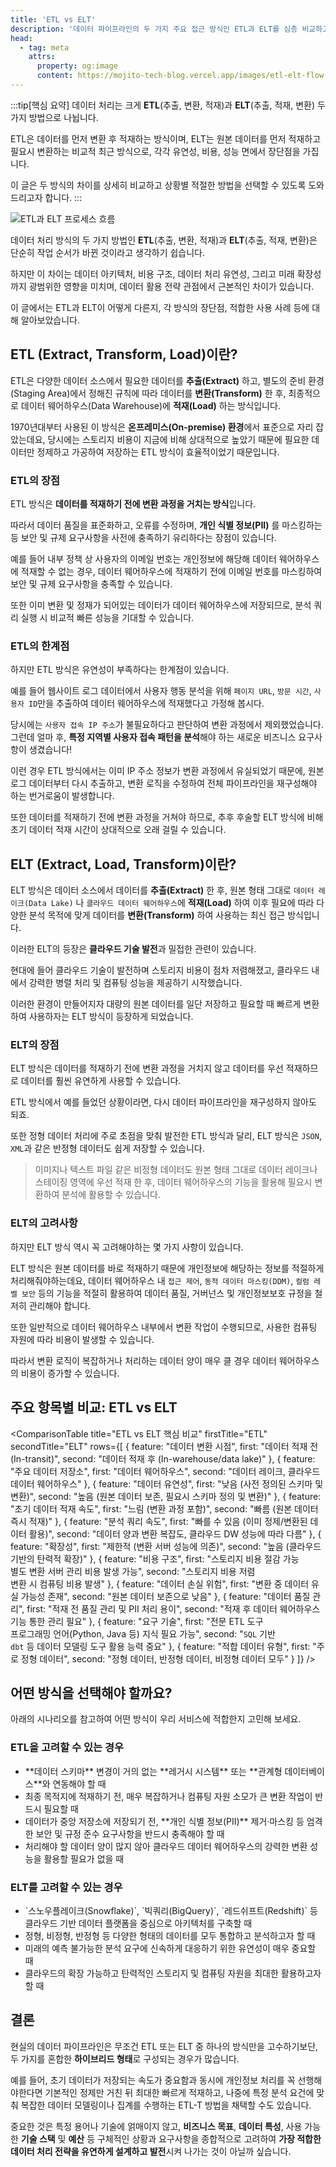 ```yaml
---
title: 'ETL vs ELT'
description: '데이터 파이프라인의 두 가지 주요 접근 방식인 ETL과 ELT를 심층 비교하고, 상황에 맞는 최적의 선택을 위한 가이드라인을 제공합니다.'
head:
  - tag: meta
    attrs:
      property: og:image
      content: https://mojito-tech-blog.vercel.app/images/etl-elt-flow.png
---
```


<ReadingTimeInfo minutesRead="5 min read" date="2025-05-14"/>

:::tip[핵심 요약]
데이터 처리는 크게 **ETL**(추출, 변환, 적재)과 **ELT**(추출, 적재, 변환) 두 가지 방법으로 나뉩니다.

ETL은 데이터를 먼저 변환 후 적재하는 방식이며, ELT는 원본 데이터를 먼저 적재하고 필요시 변환하는 비교적 최근 방식으로, 각각 유연성, 비용, 성능 면에서 장단점을 가집니다.

이 글은 두 방식의 차이를 상세히 비교하고 상황별 적절한 방법을 선택할 수 있도록 도와드리고자 합니다.
:::

![ETL과 ELT 프로세스 흐름](/images/etl-elt-flow.png)

데이터 처리 방식의 두 가지 방법인 **ETL**(추출, 변환, 적재)과 **ELT**(추출, 적재, 변환)은 단순히 작업 순서가 바뀐 것이라고 생각하기 쉽습니다.

하지만 이 차이는 데이터 아키텍처, 비용 구조, 데이터 처리 유연성, 그리고 미래 확장성까지 광범위한 영향을 미치며, 데이터 활용 전략 관점에서 근본적인 차이가 있습니다.

이 글에서는 ETL과 ELT이 어떻게 다른지, 각 방식의 장단점, 적합한 사용 사례 등에 대해 알아보았습니다.

## ETL (Extract, Transform, Load)이란?

ETL은 다양한 데이터 소스에서 필요한 데이터를 **추출(Extract)** 하고, 별도의 준비 환경(Staging Area)에서 정해진 규칙에 따라 데이터를 **변환(Transform)** 한 후, 최종적으로 데이터 웨어하우스(Data Warehouse)에 **적재(Load)** 하는 방식입니다.

1970년대부터 사용된 이 방식은 **온프레미스(On-premise) 환경**에서 표준으로 자리 잡았는데요, 당시에는 스토리지 비용이 지금에 비해 상대적으로 높았기 때문에 필요한 데이터만 정제하고 가공하여 저장하는 ETL 방식이 효율적이었기 때문입니다.

### ETL의 장점

ETL 방식은 **데이터를 적재하기 전에 변환 과정을 거치는 방식**입니다.

따라서 데이터 품질을 표준화하고, 오류를 수정하며, **개인 식별 정보(PII)** 를 마스킹하는 등 보안 및 규제 요구사항을 사전에 충족하기 유리하다는 장점이 있습니다.

예를 들어 내부 정책 상 사용자의 이메일 번호는 개인정보에 해당해 데이터 웨어하우스에 적재할 수 없는 경우, 데이터 웨어하우스에 적재하기 전에 이메일 번호를 마스킹하여 보안 및 규제 요구사항을 충족할 수 있습니다.

또한 이미 변환 및 정재가 되어있는 데이터가 데이터 웨어하우스에 저장되므로, 분석 쿼리 실행 시 비교적 빠른 성능을 기대할 수 있습니다.

### ETL의 한계점

하지만 ETL 방식은 유연성이 부족하다는 한계점이 있습니다.

예를 들어 웹사이트 로그 데이터에서 사용자 행동 분석을 위해 `페이지 URL`, `방문 시간`, `사용자 ID`만을 추출하여 데이터 웨어하우스에 적재했다고 가정해 봅시다.

당시에는 `사용자 접속 IP 주소`가 불필요하다고 판단하여 변환 과정에서 제외했었습니다. 그런데 얼마 후, **특정 지역별 사용자 접속 패턴을 분석**해야 하는 새로운 비즈니스 요구사항이 생겼습니다!

이런 경우 ETL 방식에서는 이미 IP 주소 정보가 변환 과정에서 유실되었기 때문에, 원본 로그 데이터부터 다시 추출하고, 변환 로직을 수정하여 전체 파이프라인을 재구성해야 하는 번거로움이 발생합니다.

또한 데이터를 적재하기 전에 변환 과정을 거쳐야 하므로, 추후 후술할 ELT 방식에 비해 초기 데이터 적재 시간이 상대적으로 오래 걸릴 수 있습니다.

## ELT (Extract, Load, Transform)이란?

ELT 방식은 데이터 소스에서 데이터를 **추출(Extract)** 한 후, 원본 형태 그대로 `데이터 레이크(Data Lake)` 나 `클라우드 데이터 웨어하우스`에 **적재(Load)** 하여 이후 필요에 따라 다양한 분석 목적에 맞게 데이터를 **변환(Transform)** 하여 사용하는 최신 접근 방식입니다.

이러한 ELT의 등장은 **클라우드 기술 발전**과 밀접한 관련이 있습니다.

현대에 들어 클라우드 기술이 발전하며 스토리지 비용이 점차 저렴해졌고, 클라우드 내에서 강력한 병렬 처리 및 컴퓨팅 성능을 제공하기 시작했습니다.

이러한 환경이 만들어지자 대량의 원본 데이터를 일단 저장하고 필요할 때 빠르게 변환하여 사용하자는 ELT 방식이 등장하게 되었습니다.

### ELT의 장점

ELT 방식은 데이터를 적재하기 전에 변환 과정을 거치지 않고 데이터를 우선 적재하므로 데이터를 훨씬 유연하게 사용할 수 있습니다.

ETL 방식에서 예를 들었던 상황이라면, 다시 데이터 파이프라인을 재구성하지 않아도 되죠.

또한 정형 데이터 처리에 주로 초점을 맞춰 발전한 ETL 방식과 달리, ELT 방식은 `JSON`, `XML`과 같은 반정형 데이터도 쉽게 저장할 수 있습니다.

> 이미지나 텍스트 파일 같은 비정형 데이터도 원본 형태 그대로 데이터 레이크나 스테이징 영역에 우선 적재 한 후, 데이터 웨어하우스의 기능을 활용해 필요시 변환하여 분석에 활용할 수 있습니다.

### ELT의 고려사항

하지만 ELT 방식 역시 꼭 고려해야하는 몇 가지 사항이 있습니다.

ELT 방식은 원본 데이터를 바로 적재하기 때문에 개인정보에 해당하는 정보를 적절하게 처리해줘야하는데요, 데이터 웨어하우스 내 `접근 제어`, `동적 데이터 마스킹(DDM)`, `컬럼 레벨 보안` 등의 기능을 적절히 활용하여 데이터 품질, 거버넌스 및 개인정보보호 규정을 철저히 관리해야 합니다.

또한 일반적으로 데이터 웨어하우스 내부에서 변환 작업이 수행되므로, 사용한 컴퓨팅 자원에 따라 비용이 발생할 수 있습니다. 

따라서 변환 로직이 복잡하거나 처리하는 데이터 양이 매우 클 경우 데이터 웨어하우스의 비용이 증가할 수 있습니다.

## 주요 항목별 비교: ETL vs ELT

<ComparisonTable
  title="ETL vs ELT 핵심 비교"
  firstTitle="ETL"
  secondTitle="ELT"
  rows={[
    {
      feature: "데이터 변환 시점",
      first: "데이터 적재 전 (In-transit)",
      second: "데이터 적재 후 (In-warehouse/data lake)"
    },
    {
      feature: "주요 데이터 저장소",
      first: "데이터 웨어하우스",
      second: "데이터 레이크, 클라우드 데이터 웨어하우스"
    },
    {
      feature: "데이터 유연성",
      first: "낮음 (사전 정의된 스키마 및 변환)",
      second: "높음 (원본 데이터 보존, 필요시 스키마 정의 및 변환)"
    },
    {
      feature: "초기 데이터 적재 속도",
      first: "느림 (변환 과정 포함)",
      second: "빠름 (원본 데이터 즉시 적재)"
    },
    {
      feature: "분석 쿼리 속도",
      first: "빠를 수 있음 (이미 정제/변환된 데이터 활용)",
      second: "데이터 양과 변환 복잡도, 클라우드 DW 성능에 따라 다름"
    },
    {
      feature: "확장성",
      first: "제한적 (변환 서버 성능에 의존)",
      second: "높음 (클라우드 기반의 탄력적 확장)"
    },
    {
      feature: "비용 구조",
      first: "스토리지 비용 절감 가능<br/>별도 변환 서버 관리 비용 발생 가능",
      second: "스토리지 비용 저렴<br/>변환 시 컴퓨팅 비용 발생"
    },
    {
      feature: "데이터 손실 위험",
      first: "변환 중 데이터 유실 가능성 존재",
      second: "원본 데이터 보존으로 낮음"
    },
    {
      feature: "데이터 품질 관리",
      first: "적재 전 품질 관리 및 PII 처리 용이",
      second: "적재 후 데이터 웨어하우스 기능 통한 관리 필요"
    },
    {
      feature: "요구 기술",
      first: "전문 ETL 도구<br/>프로그래밍 언어(Python, Java 등) 지식 필요 가능",
      second: "<code>SQL</code> 기반<br/><code>dbt</code> 등 데이터 모델링 도구 활용 능력 중요"
    },
    {
      feature: "적합 데이터 유형",
      first: "주로 정형 데이터",
      second: "정형 데이터, 반정형 데이터, 비정형 데이터 모두"
    }
  ]}
/>

## 어떤 방식을 선택해야 할까요?

아래의 시나리오를 참고하여 어떤 방식이 우리 서비스에 적합한지 고민해 보세요.

<ChoiceCardGrid>
  <div slot="choiceOne" class="choice-card etl-card">
    <div class="card-header">
      <h3 class="card-title">ETL을 고려할 수 있는 경우</h3>
    </div>
    <ul class="card-content">
      <li>**데이터 스키마** 변경이 거의 없는 **레거시 시스템** 또는 **관계형 데이터베이스**와 연동해야 할 때</li>
      <li>최종 목적지에 적재하기 전, 매우 복잡하거나 컴퓨팅 자원 소모가 큰 변환 작업이 반드시 필요할 때</li>
      <li>데이터가 중앙 저장소에 저장되기 전, **개인 식별 정보(PII)** 제거·마스킹 등 엄격한 보안 및 규정 준수 요구사항을 반드시 충족해야 할 때</li>
      <li>처리해야 할 데이터 양이 많지 않아 클라우드 데이터 웨어하우스의 강력한 변환 성능을 활용할 필요가 없을 때</li>
    </ul>
  </div>
  <div slot="choiceTwo" class="choice-card elt-card">
    <div class="card-header">
      <h3 class="card-title">ELT를 고려할 수 있는 경우</h3>
    </div>
    <ul class="card-content">
      <li>`스노우플레이크(Snowflake)`, `빅쿼리(BigQuery)`, `레드쉬프트(Redshift)` 등 클라우드 기반 데이터 플랫폼을 중심으로 아키텍처를 구축할 때</li>
      <li>정형, 비정형, 반정형 등 다양한 형태의 데이터를 모두 통합하고 분석하고자 할 때</li>
      <li>미래의 예측 불가능한 분석 요구에 신속하게 대응하기 위한 유연성이 매우 중요할 때</li>
      <li>클라우드의 확장 가능하고 탄력적인 스토리지 및 컴퓨팅 자원을 최대한 활용하고자 할 때</li>
    </ul>
  </div>
</ChoiceCardGrid>

## 결론

현실의 데이터 파이프라인은 무조건 ETL 또는 ELT 중 하나의 방식만을 고수하기보단, 두 가지를 혼합한 **하이브리드 형태**로 구성되는 경우가 많습니다.

예를 들어, 초기 데이터가 저장되는 속도가 중요함과 동시에 개인정보 처리를 꼭 선행해야한다면 기본적인 정제만 거친 뒤 최대한 빠르게 적재하고, 나중에 특정 분석 요건에 맞춰 복잡한 데이터 모델링이나 집계를 수행하는 ETL-T 방법을 채택할 수도 있습니다.

중요한 것은 특정 용어나 기술에 얽매이지 않고, **비즈니스 목표**, **데이터 특성**, 사용 가능한 **기술 스택** 및 **예산** 등 구체적인 상황과 요구사항을 종합적으로 고려하여 **가장 적합한 데이터 처리 전략을 유연하게 설계하고 발전**시켜 나가는 것이 아닐까 싶습니다.
